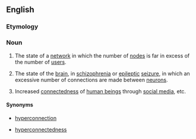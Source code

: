 ==English==

===Etymology===
{{prefix|hyper|connectivity}}

===Noun===
{{wikipedia}}
{{en-noun|-}}

# {{context|computing|lang=en}} The state of a [[network]] in which the number of [[node]]s is far in excess of the number of [[user]]s.
# {{context|pathology|lang=en}} The state of the [[brain]], in [[schizophrenia]] or [[epileptic]] [[seizure]], in which an excessive number of connections are made between [[neuron]]s.
# Increased [[connectedness]] of [[human being]]s through [[social media]], etc.

====Synonyms====
* {{sense|excessive connections between neurons}} [[hyperconnection]]
* {{sense|increased connectedness of human beings}} [[hyperconnectedness]]